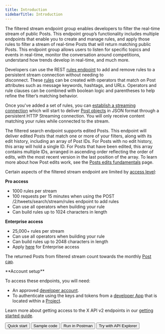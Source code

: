 ---
title: Introduction
sidebarTitle: Introduction
---


The filtered stream endpoint group enables developers to filter the real-time stream of public Posts. This endpoint group’s functionality includes multiple endpoints that enable you to create and manage rules, and apply those rules to filter a stream of real-time Posts that will return matching public Posts. This endpoint group allows users to listen for specific topics and events in real-time, monitor the conversation around competitions, understand how trends develop in real-time, and much more.

Developers can use the REST [rules endpoint](/x-api/posts/filtered-stream#post-2-tweets-search-stream-rules) to add and remove rules to a persistent stream connection without needing to disconnect. These [rules](/x-api/posts/filtered-stream#building-rules-for-filtered-stream) can be created with operators that match on Post attributes such as message keywords, hashtags, and URLs. Operators and rule clauses can be combined with boolean logic and parentheses to help refine the filter’s matching behavior. 

Once you've added a set of rules, you can [establish a streaming connection](/x-api/posts/filtered-stream#get-2-tweets-search-stream) which will start to deliver [Post objects](/x-api/fundamentals/data-dictionary#tweet) in JSON format through a persistent HTTP Streaming connection. You will only receive content matching your rules while connected to the stream.

The filtered search endpoint supports edited Posts. This endpoint will deliver edited Posts that match one or more of your filters, along with its edit history, including an array of Post IDs. For Posts with no edit history, this array will hold a single ID. For Posts that have been edited, this array contains multiple IDs, arranged in ascending order reflecting the order of edits, with the most recent version in the last position of the array. To learn more about how Post edits work, see the [Posts edits fundamentals](/x-api/fundamentals/edit-posts) page. 

Certain aspects of the filtered stream endpoint are limited by [access level](/x-api/getting-started/about-x-api):

**Pro access**

* 1000 rules per stream
* 100 requests per 15 minutes when using the POST /2/tweets/search/stream/rules endpoint to add rules
* Can use all operators when building your rule
* Can build rules up to 1024 characters in length


**Enterprise access**

* 25,000+ rules per stream
* Can use all operators when building your rule
* Can build rules up to 2048 characters in length
* Apply [here](https://developer.x.com/en/products/x-api/enterprise/enterprise-api-interest-form) for Enterprise access

The returned Posts from filtered stream count towards the monthly [Post cap](/x-api/fundamentals/post-cap).

<Note>
**Account setup**

To access these endpoints, you will need:

* An approved [developer account](https://developer.x.com/en/portal/petition/essential/basic-info).
* To authenticate using the keys and tokens from a [developer App](/resources/fundamentals/developer-apps) that is located within a [Project](/resources/fundamentals/projects). 

Learn more about getting access to the X API v2 endpoints in our [getting started guide](/x-api/getting-started/getting-access).
</Note>



<div className="flex">
<Button href="/x-api/posts/filtered-stream/quickstart">
  Quick start
</Button>
<Button href="https://github.com/xdevplatform/Twitter-API-v2-sample-code">
  Sample code
</Button>
<Button href="https://www.postman.com/xapidevelopers/">
  Run in Postman
</Button>
<Button href="https://developer.x.com/apitools/api?endpoint=/2/tweets&method=post">
  Try with API Explorer
</Button>
</div>

